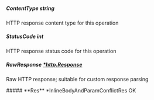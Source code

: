 
##### **ContentType** string
HTTP response content type for this operation

##### **StatusCode** int
HTTP response status code for this operation

##### **RawResponse** [*http.Response](https://pkg.go.dev/net/http#Response)
Raw HTTP response; suitable for custom response parsing

<Collapsible>
    ##### **Res** *InlineBodyAndParamConflictRes
    OK
    <Collapsible.Break/>
    <InlineBodyAndParamConflictRes/>
</Collapsible>

